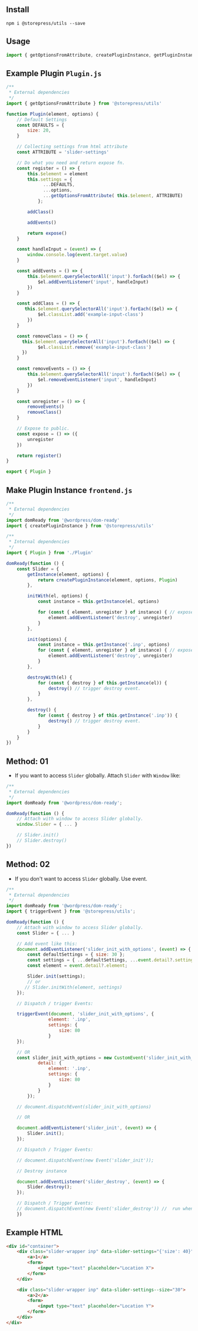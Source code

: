 
<Meta title="Utils/Plugin Example" />

## Install

```shell
npm i @storepress/utils --save
```

## Usage

```jsx
import { getOptionsFromAttribute, createPluginInstance, getPluginInstance } from '@storepress/utils';
```

## Example Plugin `Plugin.js`
```js
/**
 * External dependencies
 */
import { getOptionsFromAttribute } from '@storepress/utils'

function Plugin(element, options) {
    // Default Settings
    const DEFAULTS = {
        size: 20,
    }

    // Collecting settings from html attribute
    const ATTRIBUTE = 'slider-settings'

    // Do what you need and return expose fn.
    const register = () => {
        this.$element = element
        this.settings = {
              ...DEFAULTS,
              ...options,
              ...getOptionsFromAttribute( this.$element, ATTRIBUTE)
            };

        addClass()

        addEvents()

        return expose()
    }

    const handleInput = (event) => {
        window.console.log(event.target.value)
    }

    const addEvents = () => {
        this.$element.querySelectorAll('input').forEach(($el) => {
            $el.addEventListener('input', handleInput)
        })
    }

    const addClass = () => {
       this.$element.querySelectorAll('input').forEach(($el) => {
            $el.classList.add('example-input-class')
        })
    }

    const removeClass = () => {
      this.$element.querySelectorAll('input').forEach(($el) => {
            $el.classList.remove('example-input-class')
      })
    }

    const removeEvents = () => {
        this.$element.querySelectorAll('input').forEach(($el) => {
            $el.removeEventListener('input', handleInput)
        })
    }

    const unregister = () => {
        removeEvents()
        removeClass()
    }

    // Expose to public.
    const expose = () => ({
        unregister
    })

    return register()
}

export { Plugin }
```
## Make Plugin Instance `frontend.js`
```js
/**
 * External dependencies
 */
import domReady from '@wordpress/dom-ready'
import { createPluginInstance } from '@storepress/utils'

/**
 * Internal dependencies
 */
import { Plugin } from './Plugin'

domReady(function () {
	const Slider = {
		getInstance(element, options) {
			return createPluginInstance(element, options, Plugin)
		},

		initWith(el, options) {
			const instance = this.getInstance(el, options)

			for (const { element, unregister } of instance) { // exposed functions from Plugin.js
				element.addEventListener('destroy', unregister)
			}
		},

		init(options) {
			const instance = this.getInstance('.inp', options)
			for (const { element, unregister } of instance) { // exposed functions from Plugin.js
				element.addEventListener('destroy', unregister)
			}
		},

		destroyWith(el) {
			for (const { destroy } of this.getInstance(el)) {
				destroy() // trigger destroy event.
			}
		},

		destroy() {
			for (const { destroy } of this.getInstance('.inp')) {
				destroy() // trigger destroy event.
			}
		}
	}
})
```

## Method: 01
- If you want to access `Slider` globally. Attach `Slider` with `Window` like:

```js
/**
 * External dependencies
 */
import domReady from '@wordpress/dom-ready';

domReady(function () {
	// Attach with window to access Slider globally.
	window.Slider = { ... }

    // Slider.init()
    // Slider.destroy()
})
```
## Method: 02
- If you don't want to access `Slider` globally. Use event.

```js
/**
 * External dependencies
 */
import domReady from '@wordpress/dom-ready';
import { triggerEvent } from '@storepress/utils';

domReady(function () {
	// Attach with window to access Slider globally.
	const Slider = { ... }

    // Add event like this:
    document.addEventListener('slider_init_with_options', (event) => {
        const defaultSettings = { size: 30 };
        const settings = { ...defaultSettings, ...event.detail?.settings };
        const element = event.detail?.element;

        Slider.init(settings);
        // or
       // Slider.initWith(element, settings)
    });

    // Dispatch / trigger Events:

    triggerEvent(document, 'slider_init_with_options', {
                element: '.inp',
                settings: {
                    size: 80
                }
    });

    // OR
    const slider_init_with_options = new CustomEvent('slider_init_with_options', {
            detail: {
                element: '.inp',
                settings: {
                    size: 80
                }
            }
        });

    // document.dispatchEvent(slider_init_with_options)

    // OR

    document.addEventListener('slider_init', (event) => {
        Slider.init();
    });

    // Dispatch / Trigger Events:

    // document.dispatchEvent(new Event('slider_init'));

    // Destroy instance

    document.addEventListener('slider_destroy', (event) => {
        Slider.destroy();
    });

    // Dispatch / Trigger Events:
    // document.dispatchEvent(new Event('slider_destroy')) //  run when you want to destroy slider instances
    })
```

## Example HTML

```html
<div id="container">
    <div class="slider-wrapper inp" data-slider-settings="{'size': 40}">
        <a>1</a>
        <form>
            <input type="text" placeholder="Location X">
        </form>
    </div>

    <div class="slider-wrapper inp" data-slider-settings--size="30">
        <a>2</a>
        <form>
            <input type="text" placeholder="Location Y">
        </form>
    </div>
</div>
```